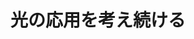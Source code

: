﻿---
title: "光の応用を考え続ける"
category: "情報理工学院"
vol: 2
interviewee: "辻内・本田 "
url: ""
tags: ["光"]
pdf: "2-3.pdf"
career: ""
pdfurl: "2-3/2-3.pdf"
preface: ""
---
